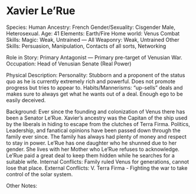 # Xavier Le’Rue

Species: Human
Ancestry: French
Gender/Sexuality: Cisgender Male, Heterosexual.
Age: 41
Elements: Earth/Fire
Home world: Venus
Combat Skills: Magic: Weak, Untrained — All Weaponry: Weak, Untrained
Other Skills: Persuasion, Manipulation, Contacts of all sorts, Networking

Role in Story: Primary Antagonist — Primary pre-target of Venusian War.
Occupation: Head of Venusian Senate (Real Power)

Physical Description:
Personality: Stubborn and a proponent of the status quo as he is currently extremely rich and powerful. Does not promote progress but tries to appear to.
Habits/Mannerisms: “up-sells” deals and makes sure to always get what he wants out of a deal. Enough ego to be easily deceived.

Background: Ever since the founding and colonization of Venus there has been a Senator Le’Rue. Xavier’s ancestry was the Capitan of the ship used by the liberals in hiding to escape from the clutches of Terra Firma. Politics, Leadership, and fanatical opinions have been passed down through the family ever since. The family has always had plenty of money and respect to stay in power. Le’Rue has one daughter who he shunned due to her gender. She lives with her Mother who Le’Rue refuses to acknowledge. Le’Rue paid a great deal to keep them hidden while he searches for a suitable wife.
Internal Conflicts: Family ruled Venus for generations, cannot lose that place.
External Conflicts: V. Terra Firma - Fighting the war to take control of the solar system.

Other Notes:
